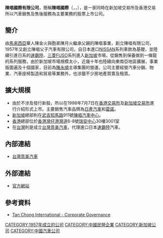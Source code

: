 '''陳唱國際有限公司'''，簡稱'''陳唱國際'''（'''{{lang-en|Tan Chong International Limited}}'''，{{hkex|0693}}，{{sgx|T15}}），是一家同時在新加坡交易所及香港交易所以汽車銷售及售後服務為主要業務的股票上市公司。
== 簡介 ==
由[[馬來西亞|馬來西亞]]華人陳金火與胞弟陳月火繼承父親的陳唱事業，創立陳唱有限公司，1957年又創立陳唱父子汽車有限公司，自日本進口[[NISSAN|NISSAN]]系列車款為基礎，並陸續引進日系的[[速霸陸|速霸陸]]、[[三菱|三菱]]FUSO系列進入[[新加坡|新加坡]]市場，從銷售到保養做到一條龍的系列服務，由於新加坡市場規模太小，近幾十年也陸續向東南亞地區擴展，事業版圖遍及十個國家，目前為[[陳永順|陳永順]]主導集團的營運。公司主要經營汽車分銷、物業、汽車座椅製造和貿易等業務外，也涉獵不少房地產買賣及租賃。
== 擴大規模 ==
*由於不涉及發行新股，所以在1998年7月7日在[[香港交易所|香港交易所]]及[[新加坡交易所|新加坡交易所]]進行介紹形式上市。主要銷售汽車品牌為[[日產汽車|日產汽車]]和[[雷諾|雷諾]]。
*[[新加坡|新加坡]]總部則在[[武吉知馬路|武吉知馬路]]911號[[陳唱汽車中心|陳唱汽車中心]]。
*[[香港|香港]]總部位於[[香港|香港]][[灣仔|灣仔]][[港灣道|港灣道]]6-8號[[瑞安中心|瑞安中心]]30樓3001室
*在[[台灣|台灣]]則是成立[[台灣意美汽車|台灣意美汽車]]，代理進口日本[[速霸陸|速霸陸]]汽車。
== 內部連結 ==
* [[台灣意美汽車|台灣意美汽車]]

== 外部連結 ==
* {{en}}[http://www.tanchong.com 官方網站] {{Wayback|url=http://www.tanchong.com/ |date=20131030072932 }}

== 參考資料== 
* {{en}}[http://www.tanchong.com/en/corporate_governance.aspx Tan Chong International - Corporate Governance] {{Wayback|url=http://www.tanchong.com/en/corporate_governance.aspx |date=20131102061314 }}
{{reflist}}

[[CATEGORY:1957年成立的公司|CATEGORY:1957年成立的公司]]
[[CATEGORY:中國民營企業|CATEGORY:中國民營企業]]
[[CATEGORY:新加坡公司|CATEGORY:新加坡公司]]
[[CATEGORY:中國汽車公司|CATEGORY:中國汽車公司]]